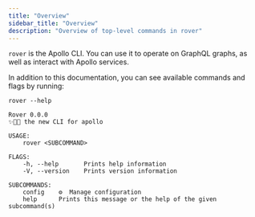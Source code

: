 ```yaml
---
title: "Overview"
sidebar_title: "Overview"
description: "Overview of top-level commands in rover"
---
```



`rover` is the Apollo CLI. You can use it to operate on GraphQL graphs, as
well as interact with Apollo services.

In addition to this documentation, you can see available commands and flags
by running:

```
rover --help
```

```
Rover 0.0.0
✨🤖🐶 the new CLI for apollo

USAGE:
    rover <SUBCOMMAND>

FLAGS:
    -h, --help       Prints help information
    -V, --version    Prints version information

SUBCOMMANDS:
    config    ⚙️  Manage configuration
    help      Prints this message or the help of the given subcommand(s)
```
